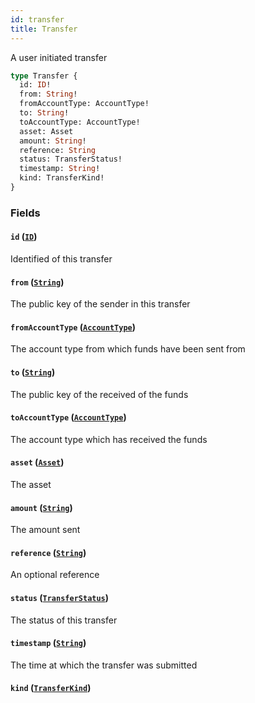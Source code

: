 ```yaml
---
id: transfer
title: Transfer
---
```



A user initiated transfer

```graphql
type Transfer {
  id: ID!
  from: String!
  fromAccountType: AccountType!
  to: String!
  toAccountType: AccountType!
  asset: Asset
  amount: String!
  reference: String
  status: TransferStatus!
  timestamp: String!
  kind: TransferKind!
}
```


### Fields

#### `id` ([`ID`](/docs/testnet/graphql/scalars/id))

Identified of this transfer


#### `from` ([`String`](/docs/testnet/graphql/scalars/string))

The public key of the sender in this transfer


#### `fromAccountType` ([`AccountType`](/docs/testnet/graphql/enums/account-type))

The account type from which funds have been sent from


#### `to` ([`String`](/docs/testnet/graphql/scalars/string))

The public key of the received of the funds


#### `toAccountType` ([`AccountType`](/docs/testnet/graphql/enums/account-type))

The account type which has received the funds


#### `asset` ([`Asset`](/docs/testnet/graphql/objects/asset))

The asset


#### `amount` ([`String`](/docs/testnet/graphql/scalars/string))

The amount sent


#### `reference` ([`String`](/docs/testnet/graphql/scalars/string))

An optional reference


#### `status` ([`TransferStatus`](/docs/testnet/graphql/enums/transfer-status))

The status of this transfer


#### `timestamp` ([`String`](/docs/testnet/graphql/scalars/string))

The time at which the transfer was submitted


#### `kind` ([`TransferKind`](/docs/testnet/graphql/unions/transfer-kind))






